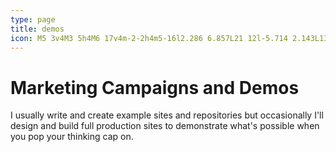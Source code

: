 ```yaml
---
type: page
title: demos
icon: M5 3v4M3 5h4M6 17v4m-2-2h4m5-16l2.286 6.857L21 12l-5.714 2.143L13 21l-2.286-6.857L5 12l5.714-2.143L13 3z
---
```



# Marketing Campaigns and Demos

I usually write and create example sites and repositories but occasionally I'll design and build full production sites
to demonstrate what's possible when you pop your thinking cap on.

<AllDemos />
